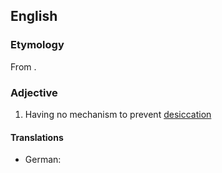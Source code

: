 ==English==
===Etymology===
From {{confix|poikilo|hydric}}.

===Adjective===
{{en-adj}}

# {{context|biology|of a plant}} Having no mechanism to prevent [[desiccation]]

====Translations====
{{trans-top|ecology: plants that cannot prevent desiccation}}
*German: {{t+|de|poikilohydrisch}}
{{trans-mid}}
{{trans-bottom}}
